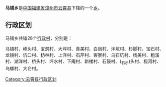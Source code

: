 {{中国乡级行政区
| 行政区全称 = 马铺乡
| 景观照片文件名 =
| 景观照片描述 =
| 汉语拼音 =
| 通用拼音 =
| 注音符號 =
| 其它标音类型1 =
| 其它标音1 =
| 其它标音类型2 =
| 其它标音2 =
| 其它语言类型1 =
| 其它语言地名1 =
| 其它语言类型2 =
| 其它语言地名2 =
| 上级行政区 = [[福建省|福建省]][[漳州市|漳州市]][[云霄县|云霄县]]
| 行政区类别 = [[乡|乡]]
| 行政区划代码 =350622201
| 地理坐标 =
| 总面积 =
| 户籍人口 =
| 户籍人口年份 =
| 常住人口 =
| 常住人口年份 =
| 人口密度 =
| 行政区划 =
| 官方网站 =
| 政府驻地 =
| 邮政编码 =
| 毗邻行政区 =
| 位置图文件名 =
| 位置图描述 =
}}
'''马铺乡'''是[[中华人民共和国|中国]][[福建省|福建省]][[漳州市|漳州市]][[云霄县|云霄县]]下辖的一个[[乡|乡]]。

== 行政区划 ==

马铺乡共辖28个[[行政村|行政村]]，分别是：

马铺村、峰头村、宝洞村、大坪村、青美村、白凤村、泮坑村、杉脚村、宝石村、龙镜村、坑口村、枋林村、上洋村、石芹村、客寮村、乌石坑村、杨美村、粗溪村、湖洋村、桥头村、坪水村、下庵村、新楼村、石鼓村、(<sub>石示</sub>)头村、枧河村、乌螺村、大仑村。

{{云霄县行政区划}}
{{福建小作品}}

[[Category:云霄县行政区划|Category:云霄县行政区划]]